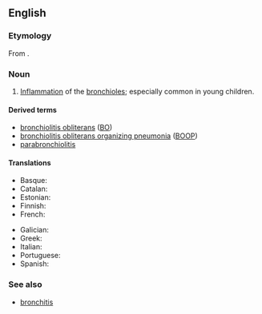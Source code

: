 ==English==
{{wikipedia}}

===Etymology===
From {{suffix|en|bronchiole|itis}}.

===Noun===
{{en-noun|-}}

# {{lb|en|pathology}} [[inflammation|Inflammation]] of the [[bronchiole]]s; especially common in young children.

====Derived terms====
* [[bronchiolitis obliterans]] ([[BO]])
* [[bronchiolitis obliterans organizing pneumonia]] ([[BOOP]])
* [[parabronchiolitis]]

====Translations====
{{trans-top|inflammation of the bronchioles}}
* Basque: {{t|eu|bronkiolitis}}
* Catalan: {{t|ca|bronquiolitis|f}}
* Estonian: {{t|et|bronhioliit}}
* Finnish: {{t+|fi|bronkioliitti}}
* French: {{t+|fr|bronchiolite|f}}
{{trans-mid}}
* Galician: {{t|gl|bronquiolite|f}}
* Greek: {{t+|el|βρογχιολίτιδα|f}}
* Italian: {{t+|it|bronchiolite|f}}
* Portuguese: {{t|pt|bronquiolite|f}}
* Spanish: {{t|es|bronquiolitis|f}}
{{trans-bottom}}

===See also===
* [[bronchitis]]